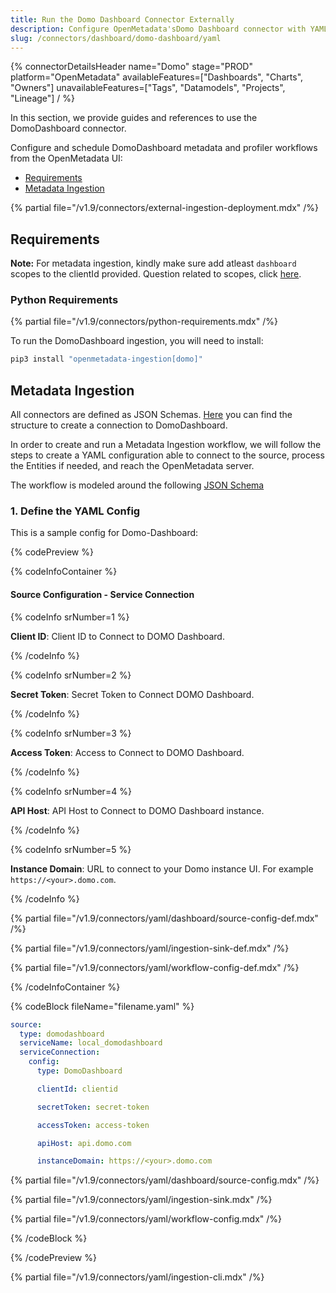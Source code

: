```yaml
---
title: Run the Domo Dashboard Connector Externally
description: Configure OpenMetadata'sDomo Dashboard connector with YAML - step-by-step setup guide, authentication options, and configuration examples.
slug: /connectors/dashboard/domo-dashboard/yaml
---
```


{% connectorDetailsHeader
  name="Domo"
  stage="PROD"
  platform="OpenMetadata"
  availableFeatures=["Dashboards", "Charts", "Owners"]
  unavailableFeatures=["Tags", "Datamodels", "Projects", "Lineage"]
/ %}

In this section, we provide guides and references to use the DomoDashboard connector.

Configure and schedule DomoDashboard metadata and profiler workflows from the OpenMetadata UI:

- [Requirements](#requirements)
- [Metadata Ingestion](#metadata-ingestion)

{% partial file="/v1.9/connectors/external-ingestion-deployment.mdx" /%}

## Requirements

**Note:** For metadata ingestion, kindly make sure add atleast `dashboard` scopes to the clientId provided.
Question related to scopes, click [here](https://developer.domo.com/portal/1845fc11bbe5d-api-authentication).

### Python Requirements

{% partial file="/v1.9/connectors/python-requirements.mdx" /%}

To run the DomoDashboard ingestion, you will need to install:

```bash
pip3 install "openmetadata-ingestion[domo]"
```

## Metadata Ingestion

All connectors are defined as JSON Schemas. 
[Here](https://github.com/open-metadata/OpenMetadata/blob/main/openmetadata-spec/src/main/resources/json/schema/entity/services/connections/dashboard/lookerConnection.json)
you can find the structure to create a connection to DomoDashboard.

In order to create and run a Metadata Ingestion workflow, we will follow
the steps to create a YAML configuration able to connect to the source,
process the Entities if needed, and reach the OpenMetadata server.

The workflow is modeled around the following
[JSON Schema](https://github.com/open-metadata/OpenMetadata/blob/main/openmetadata-spec/src/main/resources/json/schema/metadataIngestion/workflow.json)

### 1. Define the YAML Config

This is a sample config for Domo-Dashboard:

{% codePreview %}

{% codeInfoContainer %}

#### Source Configuration - Service Connection

{% codeInfo srNumber=1 %}

**Client ID**: Client ID to Connect to DOMO Dashboard.

{% /codeInfo %}

{% codeInfo srNumber=2 %}

**Secret Token**: Secret Token to Connect DOMO Dashboard.

{% /codeInfo %}

{% codeInfo srNumber=3 %}

**Access Token**: Access to Connect to DOMO Dashboard.

{% /codeInfo %}

{% codeInfo srNumber=4 %}

**API Host**:  API Host to Connect to DOMO Dashboard instance.

{% /codeInfo %}

{% codeInfo srNumber=5 %}

**Instance Domain**: URL to connect to your Domo instance UI. For example `https://<your>.domo.com`.

{% /codeInfo %}

{% partial file="/v1.9/connectors/yaml/dashboard/source-config-def.mdx" /%}

{% partial file="/v1.9/connectors/yaml/ingestion-sink-def.mdx" /%}

{% partial file="/v1.9/connectors/yaml/workflow-config-def.mdx" /%}

{% /codeInfoContainer %}

{% codeBlock fileName="filename.yaml" %}

```yaml {% isCodeBlock=true %}
source:
  type: domodashboard
  serviceName: local_domodashboard
  serviceConnection:
    config:
      type: DomoDashboard
```
```yaml {% srNumber=1 %}
      clientId: clientid
```
```yaml {% srNumber=2 %}
      secretToken: secret-token
```
```yaml {% srNumber=3 %}
      accessToken: access-token
```
```yaml {% srNumber=4 %}
      apiHost: api.domo.com
```
```yaml {% srNumber=5 %}
      instanceDomain: https://<your>.domo.com
```

{% partial file="/v1.9/connectors/yaml/dashboard/source-config.mdx" /%}

{% partial file="/v1.9/connectors/yaml/ingestion-sink.mdx" /%}

{% partial file="/v1.9/connectors/yaml/workflow-config.mdx" /%}

{% /codeBlock %}

{% /codePreview %}

{% partial file="/v1.9/connectors/yaml/ingestion-cli.mdx" /%}
